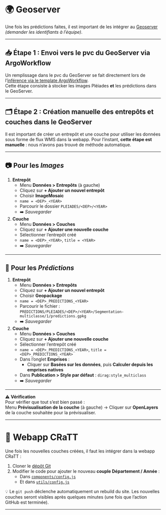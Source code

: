 # 🌍 Geoserver

Une fois les prédictions faites, il est important de les intégrer au [Geoserver](https://geoserver-satellite-images.lab.sspcloud.fr/geoserver) *(demander les identifiants à l'équipe)*.

---

## 📥 Étape 1 : Envoi vers le pvc du GeoServer via ArgoWorkflow

Un remplissage dans le pvc du GeoServer se fait directement lors de l’[inférence via le template ArgoWorkflow](https://github.com/InseeFrLab/satellite-images-inference/blob/9c9ef808fdce7ecea29a568e04c41354258c3c61/argo-workflows/predict-workflows.yaml#L86).  
Cette étape consiste à stocker les images Pléiades **et** les prédictions dans le GeoServer.

---

## 🗂️ Étape 2 : Création manuelle des entrepôts et couches dans le GeoServer

Il est important de créer un entrepôt et une couche pour utiliser les données sous forme de flux WMS dans la webapp.
Pour l’instant, **cette étape est manuelle** : nous n’avons pas trouvé de méthode automatique.

---

## 📷 Pour les *Images*

1. **Entrepôt**  
   - Menu **Données > Entrepôts** (à gauche)  
   - Cliquez sur **+ Ajouter un nouvel entrepôt**  
   - Choisir **ImageMosaic**  
   - `name = <DEP>_<YEAR>`  
   - Parcourir le dossier `PLEIADES/<DEP>/<YEAR>`  
   - ➡️ *Sauvegarder*

2. **Couche**  
   - Menu **Données > Couches**  
   - Cliquez sur **+ Ajouter une nouvelle couche**  
   - Sélectionner l’entrepôt créé  
   - `name = <DEP>_<YEAR>`, `title = <YEAR>`  
   - ➡️ *Sauvegarder*

---

## 🧠 Pour les *Prédictions*

1. **Entrepôt**  
   - Menu **Données > Entrepôts**  
   - Cliquez sur **+ Ajouter un nouvel entrepôt**  
   - Choisir **Geopackage**  
   - `name = <DEP>_PREDICTIONS_<YEAR>`  
   - Parcourir le fichier :  
     `PREDICTIONS/PLEIADES/<DEP>/<YEAR>/Segmentation-multiclasse/1/predictions.gpkg`  
   - ➡️ *Sauvegarder*

2. **Couche**  
   - Menu **Données > Couches**  
   - Cliquez sur **+ Ajouter une nouvelle couche**  
   - Sélectionner l’entrepôt créé  
   - `name = <DEP>_PREDICTIONS_<YEAR>`, `title = <DEP>_PREDICTIONS_<YEAR>`  
   - Dans l’onglet **Emprises** :  
     - Cliquer sur **Basées sur les données**, puis **Calculer depuis les emprises natives**  
   - Dans **Publication > Style par défaut** : `dirag:style_multiclass`  
   - ➡️ *Sauvegarder*

---

⚠️ **Vérification**  
Pour vérifier que tout s'est bien passé :  
Menu **Prévisualisation de la couche** (à gauche) → Cliquer sur **OpenLayers** de la couche souhaitée pour la prévisualiser.

---

# 🧩 Webapp CRaTT

Une fois les nouvelles couches créées, il faut les intégrer dans la webapp CRaTT :  

1. Cloner le [dépôt Git](https://github.com/InseeFrLab/satellite-images-webapp.git)  
2. Modifier le code pour ajouter le nouveau **couple Département / Année** :  
   - Dans [`components/config.js`](https://github.com/InseeFrLab/satellite-images-webapp/blob/main/src/components/config.js)  
   - Et dans [`utils/config.js`](https://github.com/InseeFrLab/satellite-images-webapp/blob/main/src/utils/config.js)  

💡 Le `git push` déclenche automatiquement un rebuild du site. Les nouvelles couches seront visibles après quelques minutes (une fois que l’action GitHub est terminée).

---
